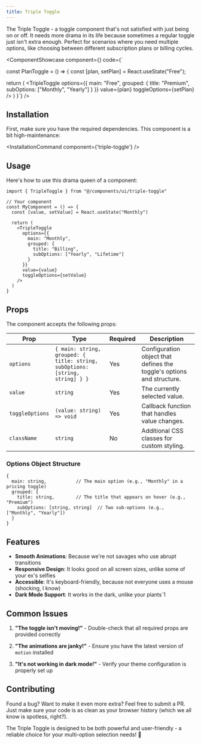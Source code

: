 ```yaml
---
title: Triple Toggle
---
```



The Triple Toggle - a toggle component that's not satisfied with just being on or off. It needs more drama in its life because sometimes a regular toggle just isn't extra enough. Perfect for scenarios where you need multiple options, like choosing between different subscription plans or billing cycles.

<ComponentShowcase component={<TripleToggleShowcase />} code={`

const PlanToggle = () => {
  const [plan, setPlan] = React.useState("Free");

  return (
    <TripleToggle
      options={{
        main: "Free",
        grouped: {
          title: "Premium",
          subOptions: ["Monthly", "Yearly"]
        }
      }}
      value={plan}
      toggleOptions={setPlan}
    />
  )
}`} />


## Installation

First, make sure you have the required dependencies. This component is a bit high-maintenance:


<InstallationCommand component={'triple-toggle'} />


## Usage

Here's how to use this drama queen of a component:

```tsx
import { TripleToggle } from "@/components/ui/triple-toggle"

// Your component
const MyComponent = () => {
  const [value, setValue] = React.useState("Monthly")

  return (
    <TripleToggle
      options={{
        main: "Monthly",
        grouped: {
          title: "Billing",
          subOptions: ["Yearly", "Lifetime"]
        }
      }}
      value={value}
      toggleOptions={setValue}
    />
  )
}
```

## Props

The component accepts the following props:

| Prop | Type | Required | Description |
|------|------|----------|-------------|
| `options` | `{ main: string, grouped: { title: string, subOptions: [string, string] } }` | Yes | Configuration object that defines the toggle's options and structure. |
| `value` | `string` | Yes | The currently selected value. |
| `toggleOptions` | `(value: string) => void` | Yes | Callback function that handles value changes. |
| `className` | `string` | No | Additional CSS classes for custom styling. |

### Options Object Structure

```tsx
{
  main: string,           // The main option (e.g., "Monthly" in a pricing toggle)
  grouped: {
    title: string,        // The title that appears on hover (e.g., "Premium")
    subOptions: [string, string]  // Two sub-options (e.g., ["Monthly", "Yearly"])
  }
}
```

## Features

- **Smooth Animations**: Because we're not savages who use abrupt transitions
- **Responsive Design**: It looks good on all screen sizes, unlike some of your ex's selfies
- **Accessible**: It's keyboard-friendly, because not everyone uses a mouse (shocking, I know)
- **Dark Mode Support**: It works in the dark, unlike your plants`1

## Common Issues

1. **"The toggle isn't moving!"** - Double-check that all required props are provided correctly

2. **"The animations are janky!"** - Ensure you have the latest version of `motion` installed

3. **"It's not working in dark mode!"** - Verify your theme configuration is properly set up

## Contributing

Found a bug? Want to make it even more extra? Feel free to submit a PR. Just make sure your code is as clean as your browser history (which we all know is spotless, right?).

The Triple Toggle is designed to be both powerful and user-friendly - a reliable choice for your multi-option selection needs! 🎯
